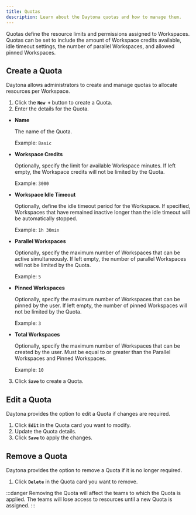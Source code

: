 ```yaml
---
title: Quotas
description: Learn about the Daytona quotas and how to manage them.
---
```


Quotas define the resource limits and permissions assigned to Workspaces. Quotas can be set to include the amount of Workspace credits available, idle timeout settings, the number of parallel Workspaces, and allowed pinned Workspaces.

## Create a Quota

Daytona allows administrators to create and manage quotas to allocate resources per Workspace.

1. Click the **`New +`** button to create a Quota.
2. Enter the details for the Quota.

- **Name**

    The name of the Quota.

    Example: `Basic`

- **Workspace Credits**

    Optionally, specify the limit for available Workspace minutes. If left empty, the Workspace credits will not be limited by the Quota.

    Example: `3000`

- **Workspace Idle Timeout**

    Optionally, define the idle timeout period for the Workspace. If specified, Workspaces that have remained inactive longer than the idle timeout will be automatically stopped.

    Example: `1h 30min`

- **Parallel Workspaces**

    Optionally, specify the maximum number of Workspaces that can be active simultaneously. If left empty, the number of parallel Workspaces will not be limited by the Quota.

    Example: `5`

- **Pinned Workspaces**

    Optionally, specify the maximum number of Workspaces that can be pinned by the user. If left empty, the number of pinned Workspaces will not be limited by the Quota.

    Example: `3`

- **Total Workspaces**

    Optionally, specify the maximum number of Workspaces that can be created by the user. Must be equal to or greater than the Parallel Workspaces and Pinned Workspaces.

    Example: `10`

3. Click **`Save`** to create a Quota.

## Edit a Quota

Daytona provides the option to edit a Quota if changes are required.

1. Click **`Edit`** in the Quota card you want to modify.
2. Update the Quota details.
3. Click **`Save`** to apply the changes.

## Remove a Quota

Daytona provides the option to remove a Quota if it is no longer required.

1. Click **`Delete`** in the Quota card you want to remove.

:::danger
Removing the Quota will affect the teams to which the Quota is applied. The teams will lose access to resources until a new Quota is assigned.
:::
